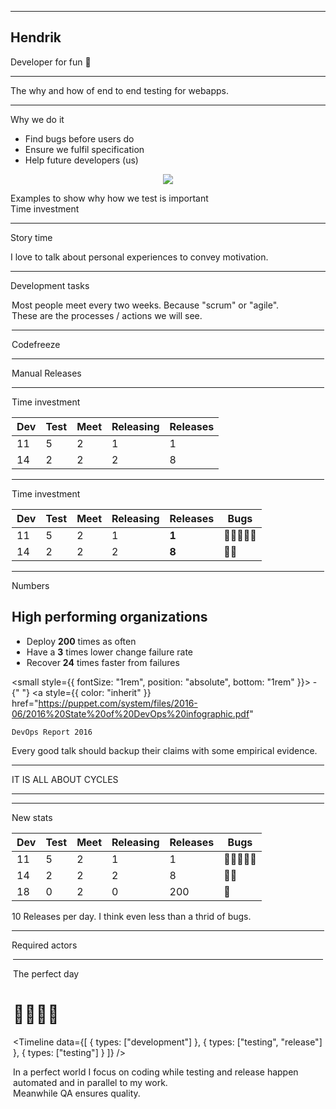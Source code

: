


<Head>
  <title>Testing</title>
</Head>

<!-- Presentation start -->


<OpeningSlide
  title="Web Apps don't need no manual testing 🧐"
  author="Hendrik Wallbaum"
/>

---


<Center>

<Portrait src="images/portrait.jpg" />

</Center>

## Hendrik

Developer for fun 🎉

---

<BackgroundImage
  src="images/journey.jpg"
  credit="Photo by Austin Ban on Unsplash"
  creditLink="https://unsplash.com/photos/gb5VDzCIVbA?utm_source=unsplash&utm_medium=referral&utm_content=creditCopyText"
/>

<Impact onImage={true}>
  The why and how of end to end testing for webapps.
</Impact>

---

<SlideHeadline sectionTitle="Testing">Why we do it</SlideHeadline>

<CustomSplit>

- Find bugs before users do
- Ensure we fulfil specification
- Help future developers (us)

<Center>

![](images/testing-detective.png)

</Center>

</CustomSplit>

<Notes>
  Examples to show why how we test is important
  <br />
  Time investment
</Notes>

---

<BackgroundImage
  src="images/reading.jpg"
  credit="Photo by Picsea on Unsplash"
  creditLink="https://unsplash.com/photos/EQlTyDZRx7U?utm_source=unsplash&utm_medium=referral&utm_content=creditCopyText"
/>

<Impact onImage={true}>Story time</Impact>

<Notes>I love to talk about personal experiences to convey motivation.</Notes>

---

<SlideHeadline sectionTitle="Story time">Development tasks</SlideHeadline>

<Legend
  items={[
    {
      src: "/images/meetings-calendar.png",
      title: "Meetings"
    },
    {
      src: "/images/working-2-construction.png",
      title: "Work on product"
    },
    {
      src: "/images/testing-detective.png",
      title: "Manual testing"
    },
    {
      src: "/images/releasing-rocket.png",
      title: "Releasing software"
    }
  ]}
/>

<Notes>
  Most people meet every two weeks. Because "scrum" or "agile".
  <br />
  These are the processes / actions we will see.
</Notes>

---

<SlideHeadline sectionTitle="Story time">Codefreeze</SlideHeadline>


<Timeline data={longTestingData} />

---

<SlideHeadline sectionTitle="Story time">Manual Releases</SlideHeadline>


<Timeline data={splitTestingData} />

---

<SlideHeadline sectionTitle="Story time">Time investment</SlideHeadline>

| Dev | Test | Meet | Releasing | Releases |
| --- | ---- | ---- | --------- | -------- |
| 11  | 5    | 2    | 1         | 1        |
| 14  | 2    | 2    | 2         | 8        |

<Credit credit="Timeinvestment in days" />

---

<SlideHeadline sectionTitle="Story time">Time investment</SlideHeadline>

| Dev | Test | Meet | Releasing | Releases | Bugs       |
| --- | ---- | ---- | --------- | -------- | ---------- |
| 11  | 5    | 2    | 1         | **1**    | 🐛🐛🐛🐛🐛 |
| 14  | 2    | 2    | 2         | **8**    | 🐛🐛       |

<Credit credit="Timeinvestment in days" />

---

<SlideHeadline sectionTitle="Story time">Numbers</SlideHeadline>

## High performing organizations

- Deploy **200** times as often
- Have a **3** times lower change failure rate
- Recover **24** times faster from failures

<small style={{ fontSize: "1rem", position: "absolute", bottom: "1rem" }}>
  -{" "}
  <a
    style={{ color: "inherit" }}
    href="https://puppet.com/system/files/2016-06/2016%20State%20of%20DevOps%20infographic.pdf"
  >
    DevOps Report 2016
  </a>
</small>

<Notes>
  Every good talk should backup their claims with some empirical evidence.
</Notes>

---

<BackgroundImage
  src="images/cycle.jpg"
  credit="Photo by Jeff Fielitz on Unsplash"
  creditLink="https://unsplash.com/photos/60WxQTZ8iq8?utm_source=unsplash&utm_medium=referral&utm_content=creditCopyText"
/>

<Quote size="3" onImage>
  IT IS ALL ABOUT CYCLES
</Quote>

---

<SlideHeadline sectionTitle="My dream" />


<Timeline data={perfectTestingData} />

---

<SlideHeadline sectionTitle="My dream">New stats</SlideHeadline>

| Dev | Test | Meet | Releasing | Releases | Bugs       |
| --- | ---- | ---- | --------- | -------- | ---------- |
| 11  | 5    | 2    | 1         | 1        | 🐛🐛🐛🐛🐛 |
| 14  | 2    | 2    | 2         | 8        | 🐛🐛       |
| 18  | 0    | 2    | 0         | 200      | 🐛         |

<Credit credit="Timeinvestment in days" />

<Notes>10 Releases per day. I think even less than a thrid of bugs.</Notes>

---

<SlideHeadline sectionTitle="My dream">Required actors</SlideHeadline>

<Legend
  items={[
    {
      emoji: "👨‍💻",
      title: "Developer"
    },
    {
      emoji: "🧐",
      title: "Tester / QA"
    },
    {
      emoji: "🤖",
      title: "Computer"
    }
  ]}
/>

---

<SlideHeadline sectionTitle="My dream">The perfect day</SlideHeadline>

<h1
style={{
    display: 'flex',
    justifyContent: 'space-around'
  }}><span>👨‍💻</span><span>🤖</span><span>🧐</span></h1>

<Timeline
  data={[
    {
      types: ["development"]
    },
    {
      types: ["testing", "release"]
    },
    {
      types: ["testing"]
    }
  ]}
/>

<Notes>
  In a perfect world I focus on coding while testing and release happen
  automated and in parallel to my work.
  <br />
  Meanwhile QA ensures quality.
</Notes>
